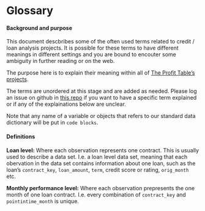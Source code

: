 # Glossary 

#### Background and purpose 

This document descbribes some of the often used terms related to credit / loan analysis projects. It is possible for these terms to have different meanings in different settings and you are bound to encouter some ambiguity in further reading or on the web. 

The purpose here is to explain their meaning within all of [The Profit Table's projects](https://github.com/TheProfitTable). 

The terms are unordered at this stage and are added as needed. Please log an issue on github in [this repo](https://github.com/TheProfitTable/masterlibrary) if you want to have a specific term explained or if any of the explainations below are unclear. 

Note that any name of a variable or objects that refers to our standard data dictionary will be put in `code blocks`. 

#### Definitions

**Loan level:** Where each observation represents one contract. This is usually used to describe a data set. I.e. a loan level data set, meaning that each obervation in the data set contains information about one loan, such as the loan's `contract_key`, `loan_amount`, `term`, credit score or rating, `orig_month` etc. 

**Monthly performance level:** Where each observation prepresents the one month of one loan contract. I.e. every combination of `contract_key` and `pointintime_month` is unique. 